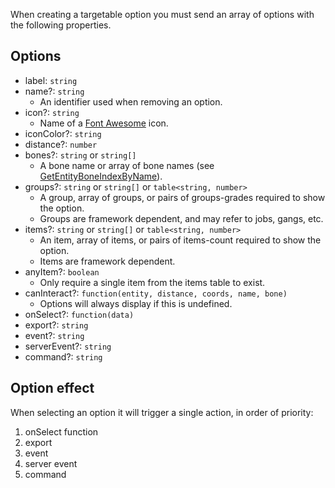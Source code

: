 When creating a targetable option you must send an array of options with the following properties.

## Options

- label: `string`
- name?: `string`
  - An identifier used when removing an option.
- icon?: `string`
  - Name of a [Font Awesome](https://fontawesome.com/icons) icon.
- iconColor?: `string`
- distance?: `number`
- bones?: `string` or `string[]`
  - A bone name or array of bone names (see [GetEntityBoneIndexByName](https://docs.fivem.net/natives/?_0xFB71170B7E76ACBA)).
- groups?: `string` or `string[]` or `table<string, number>`
  - A group, array of groups, or pairs of groups-grades required to show the option.
  - Groups are framework dependent, and may refer to jobs, gangs, etc.
- items?: `string` or `string[]` or `table<string, number>`
  - An item, array of items, or pairs of items-count required to show the option.
  - Items are framework dependent.
- anyItem?: `boolean`
  - Only require a single item from the items table to exist.
- canInteract?: `function(entity, distance, coords, name, bone)`
  - Options will always display if this is undefined.
- onSelect?: `function(data)`
- export?: `string`
- event?: `string`
- serverEvent?: `string`
- command?: `string`

## Option effect

When selecting an option it will trigger a single action, in order of priority:

1. onSelect function
2. export
3. event
4. server event
5. command
